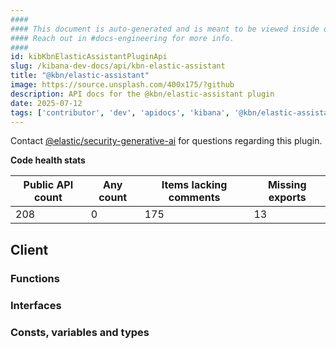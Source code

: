 ```yaml
---
####
#### This document is auto-generated and is meant to be viewed inside our experimental, new docs system.
#### Reach out in #docs-engineering for more info.
####
id: kibKbnElasticAssistantPluginApi
slug: /kibana-dev-docs/api/kbn-elastic-assistant
title: "@kbn/elastic-assistant"
image: https://source.unsplash.com/400x175/?github
description: API docs for the @kbn/elastic-assistant plugin
date: 2025-07-12
tags: ['contributor', 'dev', 'apidocs', 'kibana', '@kbn/elastic-assistant']
---
```




Contact [@elastic/security-generative-ai](https://github.com/orgs/elastic/teams/security-generative-ai) for questions regarding this plugin.

**Code health stats**

| Public API count  | Any count | Items lacking comments | Missing exports |
|-------------------|-----------|------------------------|-----------------|
| 208 | 0 | 175 | 13 |

## Client

### Functions
<DocDefinitionList data={kbnElasticAssistantObj.client.functions}/>

### Interfaces
<DocDefinitionList data={kbnElasticAssistantObj.client.interfaces}/>

### Consts, variables and types
<DocDefinitionList data={kbnElasticAssistantObj.client.misc}/>

